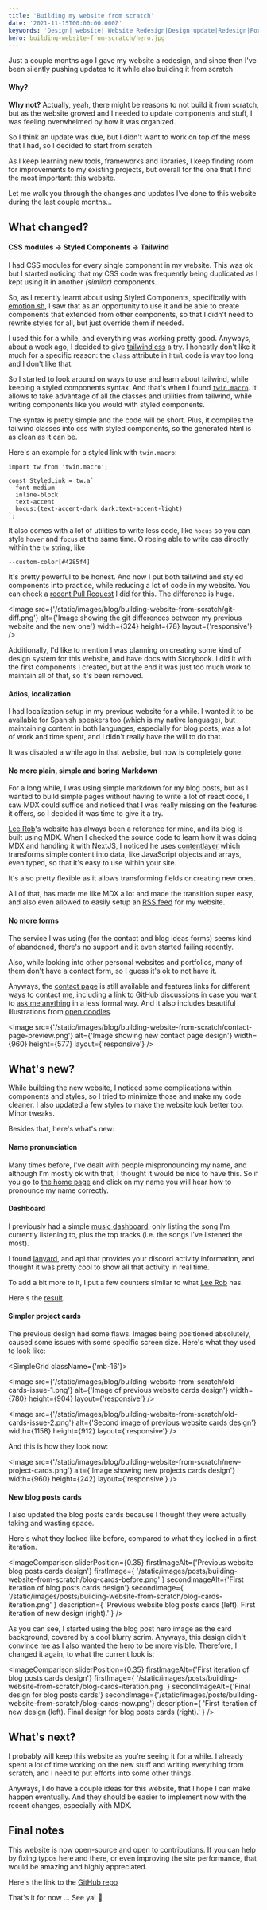 ```yaml
---
title: 'Building my website from scratch'
date: '2021-11-15T00:00:00.000Z'
keywords: 'Design| website| Website Redesign|Design update|Redesign|Portfolio| spotify |typescript|tailwind'
hero: building-website-from-scratch/hero.jpg
---
```


Just a couple months ago I gave my website a redesign, and since then I've been silently pushing updates to it while also building it from scratch

#### Why?

**Why not?** Actually, yeah, there might be reasons to not build it from scratch, but as the website growed and I needed to update components and
stuff, I was feeling overwhelmed by how it was organized.

So I think an update was due, but I didn't want to work on top of the mess that I had, so I decided to start from scratch.

As I keep learning new tools, frameworks and libraries, I keep finding room for improvements to my existing projects, but overall for the one that
I find the most important: this website.

Let me walk you through the changes and updates I've done to this website during the last couple months...

## What changed?

#### CSS modules → Styled Components → Tailwind

I had CSS modules for every single component in my website. This was ok but I started noticing that my CSS code was frequently being duplicated
as I kept using it in another _(similar)_ components.

So, as I recently learnt about using Styled Components, specifically with [emotion.sh](https://emotion.sh/), I saw that as an opportunity to use
it and be able to create components that extended from other components, so that I didn't need to rewrite styles for all, but just override them
if needed.

I used this for a while, and everything was working pretty good. Anyways, about a week ago, I decided to give
[tailwind css](https://tailwindcss.com/) a try.
I honestly don't like it much for a specific reason: the `class` attribute in `html` code is way too long and I don't like that.

So I started to look around on ways to use and learn about tailwind, while keeping a styled components syntax. And that's when I found
[`twin.macro`](https://github.com/ben-rogerson/twin.macro). It allows to take advantage of all the classes and utilities from tailwind, while
writing components like you would with styled components.

The syntax is pretty simple and the code will be short. Plus, it compiles the tailwind classes into css with styled components, so the generated html
is as clean as it can be.

Here's an example for a styled link with `twin.macro`:

```typescript:src/components/link.tsx
import tw from 'twin.macro';

const StyledLink = tw.a`
  font-medium
  inline-block
  text-accent
  hocus:(text-accent-dark dark:text-accent-light)
`;
```

It also comes with a lot of utilities to write less code, like `hocus` so you can style `hover` and `focus` at the same time. O rbeing able to
write css directly within the `tw` string, like

`--custom-color[#4285f4]`

It's pretty powerful to be honest. And now I put both tailwind and styled components into practice, while reducing a lot of code in my website.
You can check a [recent Pull Request](https://github.com/jahirfiquitiva/jahir.dev/pull/6) I did for this. The difference is huge.

<Image
  src={'/static/images/blog/building-website-from-scratch/git-diff.png'}
  alt={'Image showing the git differences between my previous website and the new one'}
  width={324}
  height={78}
  layout={'responsive'}
/>

Additionally, I'd like to mention I was planning on creating some kind of design system for this website, and have docs with Storybook. I did it
with the first components I created, but at the end it was just too much work to maintain all of that, so it's been removed.

#### Adios, localization

I had localization setup in my previous website for a while. I wanted it to be available for Spanish speakers too (which is my native language),
but maintaining content in both languages, especially for blog posts, was a lot of work and time spent, and I didn't really have the will to do
that.

It was disabled a while ago in that website, but now is completely gone.

#### No more plain, simple and boring Markdown

For a long while, I was using simple markdown for my blog posts, but as I wanted to build simple pages without having to write a lot of react code,
I saw MDX could suffice and noticed that I was really missing on the features it offers, so I decided it was time to give it a try.

[Lee Rob](https://leerob.io)'s website has always been a reference for mine, and its blog is built using MDX. When I checked the source code to learn how it
was doing MDX and handling it with NextJS, I noticed he uses [contentlayer](https://github.com/contentlayerdev/contentlayer) which transforms simple
content into data, like JavaScript objects and arrays, even typed, so that it's easy to use within your site.

It's also pretty flexible as it allows transforming fields or creating new ones.

All of that, has made me like MDX a lot and made the transition super easy, and also even allowed to easily setup an [RSS feed](https://jahir.dev/feed.xml)
for my website.

#### No more forms

The service I was using (for the contact and blog ideas forms) seems kind of abandoned, there's no support and it even started failing
recently.

Also, while looking into other personal websites and portfolios, many of them don't have a contact form, so I guess it's ok to not have it.

Anyways, the [contact page](/contact) is still available and features links for different ways to [contact me](/contact), including a link
to GitHub discussions in case you want to [ask me anything](https://github.com/jahirfiquitiva/jahir.dev/discussions/new?category=q-a) in a less formal
way. And it also includes beautiful illustrations from [open doodles](https://www.opendoodles.com/).

<Image
  src={'/static/images/blog/building-website-from-scratch/contact-page-preview.png'}
  alt={'Image showing new contact page design'}
  width={960}
  height={577}
  layout={'responsive'}
/>

## What's new?

While building the new website, I noticed some complications within components and styles, so I tried to minimize those and make my code cleaner.
I also updated a few styles to make the website look better too. Minor tweaks.

Besides that, here's what's new:

#### Name pronunciation

Many times before, I've dealt with people mispronouncing my name, and although I'm mostly ok with that, I
thought it would be nice to have this. So if you go to [the home page](/) and click on my name you will hear
how to pronounce my name correctly.

#### Dashboard

I previously had a simple [music dashboard](/dashboard), only listing the song I'm currently listening to, plus the top tracks (i.e. the songs I've listened the most).

I found [lanyard](https://github.com/Phineas/lanyard/), and api that provides your discord activity information, and thought it was pretty cool to show all that activity in real time.

To add a bit more to it, I put a few counters similar to what [Lee Rob](https://leerob.io/dashboard) has.

Here's the [result](/dashboard).

#### Simpler project cards

The previous design had some flaws. Images being positioned absolutely, caused some issues with some specific screen
size. Here's what they used to look like:

<SimpleGrid className={'mb-16'}>
<SimpleGridColumn>

<Image
  src={'/static/images/blog/building-website-from-scratch/old-cards-issue-1.png'}
  alt={'Image of previous website cards design'}
  width={780}
  height={904}
  layout={'responsive'}
/>

</SimpleGridColumn>
<SimpleGridColumn>

<Image
  src={'/static/images/blog/building-website-from-scratch/old-cards-issue-2.png'}
  alt={'Second image of previous website cards design'}
  width={1158}
  height={912}
  layout={'responsive'}
/>

</SimpleGridColumn>
</SimpleGrid>

And this is how they look now:

<Image
  src={'/static/images/blog/building-website-from-scratch/new-project-cards.png'}
  alt={'Image showing new projects cards design'}
  width={960}
  height={242}
  layout={'responsive'}
/>

#### New blog posts cards

I also updated the blog posts cards because I thought they were actually taking and wasting space.

Here's what they looked like before, compared to what they looked in a first iteration.

<ImageComparison
  sliderPosition={0.35}
  firstImageAlt={'Previous website blog posts cards design'}
  firstImage={
    '/static/images/posts/building-website-from-scratch/blog-cards-before.png'
  }
  secondImageAlt={'First iteration of blog posts cards design'}
  secondImage={
    '/static/images/posts/building-website-from-scratch/blog-cards-iteration.png'
  }
  description={
    'Previous website blog posts cards (left). First iteration of new design (right).'
  }
/>

As you can see, I started using the blog post hero image as the card background, covered by a cool blurry
scrim. Anyways, this design didn't convince me as I also wanted the hero to be more visible. Therefore,
I changed it again, to what the current look is:

<ImageComparison
  sliderPosition={0.35}
  firstImageAlt={'First iteration of blog posts cards design'}
  firstImage={
    '/static/images/posts/building-website-from-scratch/blog-cards-iteration.png'
  }
  secondImageAlt={'Final design for blog posts cards'}
  secondImage={'/static/images/posts/building-website-from-scratch/blog-cards-now.png'}
  description={
    'First iteration of new design (left). Final design for blog posts cards (right).'
  }
/>

## What's next?

I probably will keep this website as you're seeing it for a while. I already spent a lot of time working
on the new stuff and writing everything from scratch, and I need to put efforts into some other things.

Anyways, I do have a couple ideas for this website, that I hope I can make happen eventually. And they
should be easier to implement now with the recent changes, especially with MDX.

## Final notes

This website is now open-source and open to contributions. If you can help by fixing typos here and there,
or even improving the site performance, that would be amazing and highly appreciated.

Here's the link to the [GitHub repo](https://github.com/jahirfiquitiva/jahir.dev)

That's it for now ... See ya! 👋